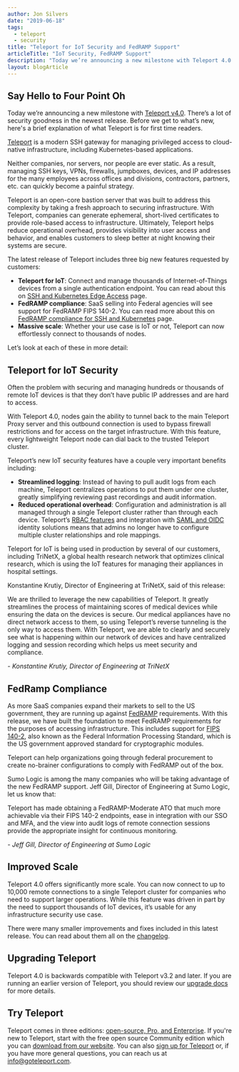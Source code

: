 ```yaml
---
author: Jon Silvers
date: "2019-06-18"
tags:
  - teleport
  - security
title: "Teleport for IoT Security and FedRAMP Support"
articleTitle: "IoT Security, FedRAMP Support"
description: "Today we’re announcing a new milestone with Teleport 4.0 - IoT Security, FedRAMP Support"
layout: blogArticle
---
```



## Say Hello to Four Point Oh

Today we’re announcing a new milestone with [Teleport v4.0](https://goteleport.com/teleport/download/). There’s a lot of security goodness in the newest release. Before we get to what’s new, here's a brief explanation of what Teleport is for first time readers.

[Teleport](https://goteleport.com/) is a modern SSH gateway for managing privileged access to cloud-native infrastructure, including Kubernetes-based applications.

Neither companies, nor servers, nor people are ever static. As a result, managing SSH keys, VPNs, firewalls, jumpboxes, devices, and IP addresses for the many employees across offices and divisions, contractors, partners, etc. can quickly become a painful strategy.

Teleport is an open-core bastion server that was built to address this complexity by taking a fresh approach to securing infrastructure. With Teleport, companies can generate ephemeral, short-lived certificates to provide role-based access to infrastructure. Ultimately, Teleport helps reduce operational overhead, provides visibility into user access and behavior, and enables customers to sleep better at night knowing their systems are secure.

<BlogImage src="./assets/id-card.svg" alt="Teleport 4.0" />

The latest release of Teleport includes three big new features requested by customers:

* **Teleport for IoT**: Connect and manage thousands of Internet-of-Things devices from a single authentication endpoint. You can read about this on [SSH and Kubernetes Edge Access](https://goteleport.com/how-it-works/ssh-kubernetes-access-on-the-edge/) page.
* **FedRAMP compliance**: SaaS selling into Federal agencies will see support for FedRAMP FIPS 140-2. You can read more about this on [FedRAMP compliance for SSH and Kubernetes](https://goteleport.com/how-it-works/fedramp-ssh-kubernetes/) page.
* **Massive scale**: Whether your use case is IoT or not, Teleport can now effortlessly connect to thousands of nodes.

Let’s look at each of these in more detail:

## Teleport for IoT Security

Often the problem with securing and managing hundreds or thousands of remote IoT devices is that they don’t have public IP addresses and are hard to access.

With Teleport 4.0, nodes gain the ability to tunnel back to the main Teleport Proxy server and this outbound connection is used to bypass firewall restrictions and for access on the target infrastructure. With this feature, every lightweight Teleport node can dial back to the trusted Teleport cluster.

Teleport’s new IoT security features have a couple very important benefits including:

*  **Streamlined logging**: Instead of having to pull audit logs from each machine, Teleport centralizes operations to put them under one cluster, greatly simplifying reviewing past recordings and audit information.
*  **Reduced operational overhead**: Configuration and administration is all managed through a single Teleport cluster rather than through each device. Teleport’s [RBAC features](https://goteleport.com/teleport/features/rbac-for-ssh/) and integration with [SAML and OIDC](https://goteleport.com/teleport/features/sso-for-ssh/) identity solutions means that admins no longer have to configure multiple cluster relationships and role mappings.

Teleport for IoT is being used in production by several of our customers, including TriNetX, a global health research network that optimizes clinical research, which is using the IoT features for managing their appliances in hospital settings.

Konstantine Krutiy, Director of Engineering at TriNetX, said of this release:

<Quote>
  <p>We are thrilled to leverage the new capabilities of Teleport. It greatly streamlines the process of maintaining scores of medical devices while ensuring the data on the devices is secure. Our medical appliances have no direct network access to them, so using Teleport’s reverse tunneling is the only way to access them. With Teleport, we are able to clearly and securely see what is happening within our network of devices and have centralized logging and session recording which helps us meet security and compliance.</p>
  <em>- Konstantine Krutiy, Director of Engineering at TriNetX</em>
</Quote>


## FedRamp Compliance

As more SaaS companies expand their markets to sell to the US government, they are running up against [FedRAMP](https://www.fedramp.gov/) requirements. With this release, we have built the foundation to meet FedRAMP requirements for the purposes of accessing infrastructure. This includes support for [FIPS 140-2](https://en.wikipedia.org/wiki/FIPS_140-2), also known as the Federal Information Processing Standard, which is the US government approved standard for cryptographic modules.

Teleport can help organizations going through federal procurement to create no-brainer configurations to comply with FedRAMP out of the box.

Sumo Logic is among the many companies who will be taking advantage of the new FedRAMP support. Jeff Gill, Director of Engineering at Sumo Logic, let us know that:

<Quote>
  <p>Teleport has made obtaining a FedRAMP-Moderate ATO that much more achievable via their FIPS 140-2 endpoints, ease in integration with our SSO and MFA, and the view into audit logs of remote connection sessions provide the appropriate insight for continuous monitoring.</p>
  <em>- Jeff Gill, Director of Engineering at Sumo Logic</em>
</Quote>

## Improved Scale

Teleport 4.0 offers significantly more scale. You can now connect to up to 10,000 remote connections to a single Teleport cluster for companies who need to support larger operations. While this feature was driven in part by the need to support thousands of IoT devices, it’s usable for any infrastructure security use case.

There were many smaller improvements and fixes included in this latest release. You can read about them all on the [changelog](https://github.com/gravitational/teleport/blob/master/CHANGELOG.md).

<EmailSubscribeViolet />

## Upgrading Teleport

Teleport 4.0 is backwards compatible with Teleport v3.2 and later. If you are running an earlier version of Teleport, you should review our [upgrade docs](https://goteleport.com/docs/admin-guide/#upgrading-teleport) for more details.

## Try Teleport

Teleport comes in three editions: [open-source, Pro, and Enterprise](https://goteleport.com/pricing/).
If you're new to Teleport, start with the free open source Community edition which you can [download from our website](https://goteleport.com/download/). You can also [sign up for Teleport](https://goteleport.com/pricing/) or, if you have more general questions,
you can reach us at [info@goteleport.com](mailto:info@goteleport.com).
